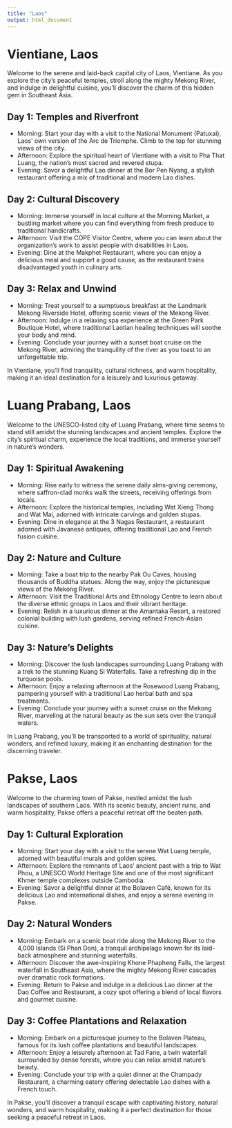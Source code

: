 ```yaml
---
title: "Laos"
output: html_document
---
```

# Vientiane, Laos

Welcome to the serene and laid-back capital city of Laos, Vientiane. As you explore the city's peaceful temples, stroll along the mighty Mekong River, and indulge in delightful cuisine, you'll discover the charm of this hidden gem in Southeast Asia.

## Day 1: Temples and Riverfront

- Morning: Start your day with a visit to the National Monument (Patuxai), Laos' own version of the Arc de Triomphe. Climb to the top for stunning views of the city.
- Afternoon: Explore the spiritual heart of Vientiane with a visit to Pha That Luang, the nation's most sacred and revered stupa.
- Evening: Savor a delightful Lao dinner at the Bor Pen Nyang, a stylish restaurant offering a mix of traditional and modern Lao dishes.

## Day 2: Cultural Discovery

- Morning: Immerse yourself in local culture at the Morning Market, a bustling market where you can find everything from fresh produce to traditional handicrafts.
- Afternoon: Visit the COPE Visitor Centre, where you can learn about the organization's work to assist people with disabilities in Laos.
- Evening: Dine at the Makphet Restaurant, where you can enjoy a delicious meal and support a good cause, as the restaurant trains disadvantaged youth in culinary arts.

## Day 3: Relax and Unwind

- Morning: Treat yourself to a sumptuous breakfast at the Landmark Mekong Riverside Hotel, offering scenic views of the Mekong River.
- Afternoon: Indulge in a relaxing spa experience at the Green Park Boutique Hotel, where traditional Laotian healing techniques will soothe your body and mind.
- Evening: Conclude your journey with a sunset boat cruise on the Mekong River, admiring the tranquility of the river as you toast to an unforgettable trip.

In Vientiane, you'll find tranquility, cultural richness, and warm hospitality, making it an ideal destination for a leisurely and luxurious getaway.

# Luang Prabang, Laos

Welcome to the UNESCO-listed city of Luang Prabang, where time seems to stand still amidst the stunning landscapes and ancient temples. Explore the city's spiritual charm, experience the local traditions, and immerse yourself in nature's wonders.

## Day 1: Spiritual Awakening

- Morning: Rise early to witness the serene daily alms-giving ceremony, where saffron-clad monks walk the streets, receiving offerings from locals.
- Afternoon: Explore the historical temples, including Wat Xieng Thong and Wat Mai, adorned with intricate carvings and golden stupas.
- Evening: Dine in elegance at the 3 Nagas Restaurant, a restaurant adorned with Javanese antiques, offering traditional Lao and French fusion cuisine.

## Day 2: Nature and Culture

- Morning: Take a boat trip to the nearby Pak Ou Caves, housing thousands of Buddha statues. Along the way, enjoy the picturesque views of the Mekong River.
- Afternoon: Visit the Traditional Arts and Ethnology Centre to learn about the diverse ethnic groups in Laos and their vibrant heritage.
- Evening: Relish in a luxurious dinner at the Amantaka Resort, a restored colonial building with lush gardens, serving refined French-Asian cuisine.

## Day 3: Nature's Delights

- Morning: Discover the lush landscapes surrounding Luang Prabang with a trek to the stunning Kuang Si Waterfalls. Take a refreshing dip in the turquoise pools.
- Afternoon: Enjoy a relaxing afternoon at the Rosewood Luang Prabang, pampering yourself with a traditional Lao herbal bath and spa treatments.
- Evening: Conclude your journey with a sunset cruise on the Mekong River, marveling at the natural beauty as the sun sets over the tranquil waters.

In Luang Prabang, you'll be transported to a world of spirituality, natural wonders, and refined luxury, making it an enchanting destination for the discerning traveler.

# Pakse, Laos

Welcome to the charming town of Pakse, nestled amidst the lush landscapes of southern Laos. With its scenic beauty, ancient ruins, and warm hospitality, Pakse offers a peaceful retreat off the beaten path.

## Day 1: Cultural Exploration

- Morning: Start your day with a visit to the serene Wat Luang temple, adorned with beautiful murals and golden spires.
- Afternoon: Explore the remnants of Laos' ancient past with a trip to Wat Phou, a UNESCO World Heritage Site and one of the most significant Khmer temple complexes outside Cambodia.
- Evening: Savor a delightful dinner at the Bolaven Café, known for its delicious Lao and international dishes, and enjoy a serene evening in Pakse.

## Day 2: Natural Wonders

- Morning: Embark on a scenic boat ride along the Mekong River to the 4,000 Islands (Si Phan Don), a tranquil archipelago known for its laid-back atmosphere and stunning waterfalls.
- Afternoon: Discover the awe-inspiring Khone Phapheng Falls, the largest waterfall in Southeast Asia, where the mighty Mekong River cascades over dramatic rock formations.
- Evening: Return to Pakse and indulge in a delicious Lao dinner at the Dao Coffee and Restaurant, a cozy spot offering a blend of local flavors and gourmet cuisine.

## Day 3: Coffee Plantations and Relaxation

- Morning: Embark on a picturesque journey to the Bolaven Plateau, famous for its lush coffee plantations and beautiful landscapes.
- Afternoon: Enjoy a leisurely afternoon at Tad Fane, a twin waterfall surrounded by dense forests, where you can relax amidst nature's beauty.
- Evening: Conclude your trip with a quiet dinner at the Champady Restaurant, a charming eatery offering delectable Lao dishes with a French touch.

In Pakse, you'll discover a tranquil escape with captivating history, natural wonders, and warm hospitality, making it a perfect destination for those seeking a peaceful retreat in Laos.